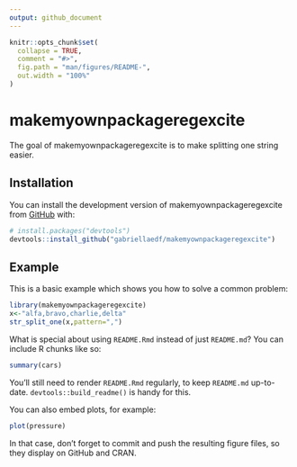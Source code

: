 ```yaml
---
output: github_document
---
```


<!-- README.md is generated from README.Rmd. Please edit that file -->

```r
knitr::opts_chunk$set(
  collapse = TRUE,
  comment = "#>",
  fig.path = "man/figures/README-",
  out.width = "100%"
)
```

# makemyownpackageregexcite

<!-- badges: start -->
<!-- badges: end -->

The goal of makemyownpackageregexcite is to make splitting one string easier. 

## Installation

You can install the development version of makemyownpackageregexcite from [GitHub](https://github.com/) with:

``` r
# install.packages("devtools")
devtools::install_github("gabriellaedf/makemyownpackageregexcite")
```

## Example

This is a basic example which shows you how to solve a common problem:

```r
library(makemyownpackageregexcite)
x<-"alfa,bravo,charlie,delta"
str_split_one(x,pattern=",")
```

What is special about using `README.Rmd` instead of just `README.md`? You can include R chunks like so:

```r
summary(cars)
```

You'll still need to render `README.Rmd` regularly, to keep `README.md` up-to-date. `devtools::build_readme()` is handy for this.

You can also embed plots, for example:

```r
plot(pressure)
```

In that case, don't forget to commit and push the resulting figure files, so they display on GitHub and CRAN.
